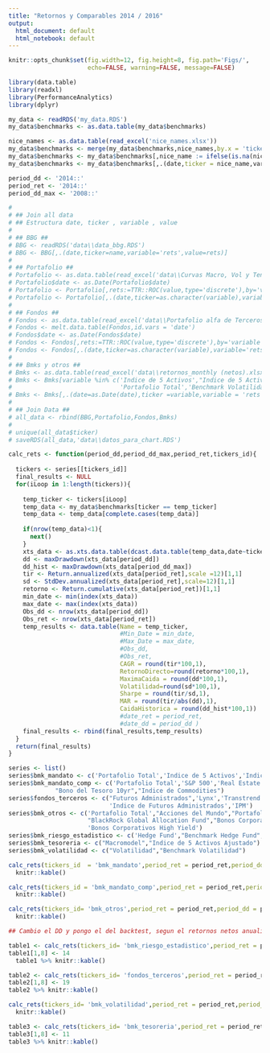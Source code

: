 ```yaml
---
title: "Retornos y Comparables 2014 / 2016"
output:
  html_document: default
  html_notebook: default
---
```


```r
knitr::opts_chunk$set(fig.width=12, fig.height=8, fig.path='Figs/',
                      echo=FALSE, warning=FALSE, message=FALSE)
```

```r
library(data.table)
library(readxl)
library(PerformanceAnalytics)
library(dplyr)
```

```r
my_data <- readRDS('my_data.RDS')
my_data$benchmarks <- as.data.table(my_data$benchmarks)

nice_names <- as.data.table(read_excel('nice_names.xlsx'))
my_data$benchmarks <- merge(my_data$benchmarks,nice_names,by.x = 'ticker',by.y = 'name',all.x = TRUE)
my_data$benchmarks <- my_data$benchmarks[,nice_name := ifelse(is.na(nice_name),as.character(ticker),nice_name)]
my_data$benchmarks <- my_data$benchmarks[,.(date,ticker = nice_name,variable,value)]

period_dd <- '2014::'
period_ret <- '2014::'
period_dd_max <- '2008::'

```

```r
# 
# ## Join all data
# ## Estructura date, ticker , variable , value
# 
# ## BBG ##
# BBG <- readRDS('data\\data_bbg.RDS')
# BBG <- BBG[,.(date,ticker=name,variable='rets',value=rets)]
# 
# ## Portafolio ##
# Portafolio <- as.data.table(read_excel('data\\Curvas Macro, Vol y Tend Netas.xlsx',sheet = 'Hoja4'))
# Portafolio$date <- as.Date(Portafolio$date)
# Portafolio <- Portafolio[,rets:=TTR::ROC(value,type='discrete'),by='variable']
# Portafolio <- Portafolio[,.(date,ticker=as.character(variable),variable='rets',value=rets)]
# 
# ## Fondos ##
# Fondos <- as.data.table(read_excel('data\\Portafolio alfa de Terceros.xlsx',sheet = 'precios'))
# Fondos <- melt.data.table(Fondos,id.vars = 'date')
# Fondos$date <- as.Date(Fondos$date)
# Fondos <- Fondos[,rets:=TTR::ROC(value,type='discrete'),by='variable']
# Fondos <- Fondos[,.(date,ticker=as.character(variable),variable='rets',value=rets)]
# 
# ## Bmks y otros ##
# Bmks <- as.data.table(read_excel('data\\retornos_monthly (netos).xlsx',sheet = 'rets_monthly'))[,1:4,with=F]
# Bmks <- Bmks[variable %in% c('Indice de 5 Activos',"Indice de 5 Activos Ajustado",'Portafolio Alfa',
#                              'Portafolio Total','Benchmark Volatilidad','Benchmark Alfa',"PBI G10 Real")]
# Bmks <- Bmks[,.(date=as.Date(date),ticker =variable,variable = 'rets',value=as.numeric(rets))]
# 
# ## Join Data ##
# all_data <- rbind(BBG,Portafolio,Fondos,Bmks)
# 
# unique(all_data$ticker)
# saveRDS(all_data,'data\\datos_para_chart.RDS')


```

```r
calc_rets <- function(period_dd,period_dd_max,period_ret,tickers_id){
  
  tickers <- series[[tickers_id]]
  final_results <- NULL
  for(iLoop in 1:length(tickers)){
    
    temp_ticker <- tickers[iLoop]
    temp_data <- my_data$benchmarks[ticker == temp_ticker]
    temp_data <- temp_data[complete.cases(temp_data)]
    
    if(nrow(temp_data)<1){
      next()
    }
    xts_data <- as.xts.data.table(dcast.data.table(temp_data,date~ticker,value.var = 'value'))
    dd <- maxDrawdown(xts_data[period_dd])
    dd_hist <- maxDrawdown(xts_data[period_dd_max])
    tir <- Return.annualized(xts_data[period_ret],scale =12)[1,1]
    sd <- StdDev.annualized(xts_data[period_ret],scale=12)[1,1]
    retorno <- Return.cumulative(xts_data[period_ret])[1,1]
    min_date <- min(index(xts_data)) 
    max_date <- max(index(xts_data)) 
    Obs_dd <- nrow(xts_data[period_dd])
    Obs_ret <- nrow(xts_data[period_ret])
    temp_results <- data.table(Name = temp_ticker,
                               #Min_Date = min_date, 
                               #Max_Date = max_date, 
                               #Obs_dd,
                               #Obs_ret,
                               CAGR = round(tir*100,1),
                               RetornoDirecto=round(retorno*100,1), 
                               MaximaCaida = round(dd*100,1),
                               Volatilidad=round(sd*100,1), 
                               Sharpe = round(tir/sd,1), 
                               MAR = round(tir/abs(dd),1),
                               CaidaHistorica = round(dd_hist*100,1))
                               #date_ret = period_ret, 
                               #date_dd = period_dd )
    final_results <- rbind(final_results,temp_results)
  }
  return(final_results)
}


```

```r

series <- list()
series$bmk_mandato <- c('Portafolio Total','Indice de 5 Activos','Indice de 5 Activos Ajustado','Inflacion USA','PBI G10 Real')
series$bmk_mandato_comp <- c('Portafolio Total','S&P 500','Real Estate','Mercados Emergentes',
             "Bono del Tesoro 10yr","Indice de Commodities")
series$fondos_terceros <- c("Futuros Administrados",'Lynx','Transtrend',
                            'Indice de Futuros Administrados','IPM')
series$bmk_otros <- c('Portafolio Total',"Acciones del Mundo","Portafolio Global 60/40" ,
                      "BlackRock Global Allocation Fund","Bonos Corporativos Inv. Grade","Índice de Hedge Funds",
                      'Bonos Corporativos High Yield')
series$bmk_riesgo_estadistico <- c('Hedge Fund',"Benchmark Hedge Fund","Indice de Hedge Funds",'Portafolio Hedge Fund 3ros')
series$bmk_tesoreria <- c("Macromodel","Indice de 5 Activos Ajustado")
series$bmk_volatilidad <- c("Volatilidad","Benchmark Volatilidad")

```

```r

calc_rets(tickers_id  = 'bmk_mandato',period_ret = period_ret,period_dd = period_dd,period_dd_max= period_dd_max) %>% 
  knitr::kable()

```

```r
calc_rets(tickers_id = 'bmk_mandato_comp',period_ret = period_ret,period_dd = period_dd,period_dd_max= period_dd_max) %>%
  knitr::kable()
```

```r
calc_rets(tickers_id= 'bmk_otros',period_ret = period_ret,period_dd = period_dd,period_dd_max= period_dd_max) %>%
  knitr::kable()
```

```r

## Cambio el DD y pongo el del backtest, segun el retornos netos anualizados de Confluence

table1 <- calc_rets(tickers_id= 'bmk_riesgo_estadistico',period_ret = period_ret,period_dd = period_dd,period_dd_max= period_dd_max)
table1[1,8] <- 14 
  table1 %>% knitr::kable()

```

```r
table2 <- calc_rets(tickers_id= 'fondos_terceros',period_ret = period_ret,period_dd = period_dd,period_dd_max= period_dd_max) 
table2[1,8] <- 19  
table2 %>% knitr::kable()

```

```r
calc_rets(tickers_id= 'bmk_volatilidad',period_ret = period_ret,period_dd = period_dd,period_dd_max= period_dd_max) %>%
  knitr::kable()
```

```r
table3 <- calc_rets(tickers_id= 'bmk_tesoreria',period_ret = period_ret,period_dd = period_dd,period_dd_max= period_dd_max)
table3[1,8] <- 11
table3 %>% knitr::kable()
  
```


